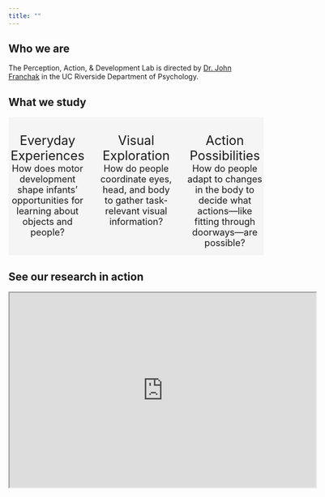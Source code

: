 ```yaml
---
title: ""
---
```


<!-- #### The UCR Perception, Action, & Development Lab studies: -->

<!-- -   [**Natural visual and motor experiences**]{.text-primary} of infants, children, and adults in activities of daily living -->

<!-- -   [**Visual exploration**]{.text-primary} of complex scenes and everyday environments -->

<!-- -   [**Perceptual recalibration**]{.text-primary} to changing motor abilities -->

<!-- ::: {layout-ncol="3" } -->

<!-- ![](images/hmet2.jpg){style="border: 1px solid rgba(0, 0, 0, .8);border-radius: 0px;"} -->

<!-- ![](images/hmet1.jpg){style="border: 1px solid rgba(0, 0, 0, .8);border-radius: 0px;"} -->

<!-- ![](images/ret1.jpg){style="border: 1px solid rgba(0, 0, 0, .8);border-radius: 0px;"} -->

<!-- ::: -->

## Who we are

The Perception, Action, & Development Lab is directed by [Dr. John Franchak](people/john-franchak.qmd) in the UC Riverside Department of Psychology. 

## What we study

::: {.columns .column-page-inset style="text-align: center; background-color: WhiteSmoke;" }
::: {.column width="32%"}
<i class="bi-house-fill" style="font-size:75px; text-align: center;"></i> <br/>
[Everyday Experiences]{style="font-size:25px;"} <br/>
[How does motor development shape infants' opportunities for learning about objects and people? ]{.text-secondary style="font-size:18px;"}
:::

::: {.column width="32%"}
<i class="bi-eye-fill" style="font-size:75px; text-align:center;"></i> <br/>
[Visual Exploration]{style="font-size:25px;"} <br/>
[How do people coordinate eyes, head, and body to gather task-relevant visual information?]{.text-secondary style="font-size:18px;"}
:::

::: {.column width="32%"}
<i class="bi-door-open-fill" style="font-size:75px; text-align:center;"></i> <br/>
[Action Possibilities]{style="font-size:25px;"} <br/>
[How do people adapt to changes in the body to decide what actions---like fitting through doorways---are possible?]{.text-secondary style="font-size:18px;"}
:::
:::

## See our research in action

<iframe width="605" height="385" src="https://www.youtube.com/embed/57_gxR8GmGM" frameborder="1" allow="autoplay; encrypted-media" allowfullscreen>

</iframe>

</p>
